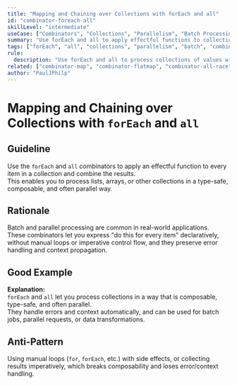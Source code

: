 ```yaml
---
title: "Mapping and Chaining over Collections with forEach and all"
id: "combinator-foreach-all"
skillLevel: "intermediate"
useCase: ["Combinators", "Collections", "Parallelism", "Batch Processing"]
summary: "Use forEach and all to apply effectful functions to collections and combine the results, enabling batch and parallel processing."
tags: ["forEach", "all", "collections", "parallelism", "batch", "combinator", "effect", "stream", "option", "either"]
rule:
  description: "Use forEach and all to process collections of values with effectful functions, collecting results in a type-safe and composable way."
related: ["combinator-map", "combinator-flatmap", "combinator-all-race"]
author: "PaulJPhilp"
---
```


# Mapping and Chaining over Collections with `forEach` and `all`

## Guideline

Use the `forEach` and `all` combinators to apply an effectful function to every item in a collection and combine the results.  
This enables you to process lists, arrays, or other collections in a type-safe, composable, and often parallel way.

## Rationale

Batch and parallel processing are common in real-world applications.  
These combinators let you express "do this for every item" declaratively, without manual loops or imperative control flow, and they preserve error handling and context propagation.

## Good Example

<Example path="./src/combinator-foreach-all.ts" />

**Explanation:**  
`forEach` and `all` let you process collections in a way that is composable, type-safe, and often parallel.  
They handle errors and context automatically, and can be used for batch jobs, parallel requests, or data transformations.

## Anti-Pattern

Using manual loops (`for`, `forEach`, etc.) with side effects, or collecting results imperatively, which breaks composability and loses error/context handling.